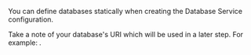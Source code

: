You can define databases statically when creating the Database Service
configuration.

Take a note of your database's URI which will be used in a later step. For
example: <Var name="{{ example }}"/>.
